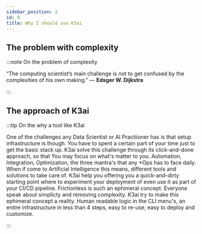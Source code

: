 ```yaml
---
sidebar_position: 2
id: 0
title: Why I should use K3ai
---
```


## The problem with complexity

:::note On the problem of complexity

“The computing scientist’s main challenge is not to get confused by the complexities of his own making.”
― **Edsger W. Dijkstra**

:::
## The approach of K3ai


:::tip On the why a tool like K3ai

<Tabs>
  <TabItem value="DS" label="For the Data Scientist">One of the challenges any Data Scientist or AI Practiioner has is that setup infrastructure is though. You have to spent a certain part of your time just to get the basic stack up. K3ai solve this challenge through its click-and-done approach, so that You may focus on what's matter to you.</TabItem>
  <TabItem value="MLOP" label="For the ML Operator">Automation, Integration, Optimization, the three mantra's that any *Ops has to face daily. When if come to Artificial Intelligence this means, different tools and solutions to take care of. K3ai help you offering you a quick-and-dirty starting point where to experiment your deployment of even use it as part of your CI/CD pipeline.</TabItem>
  <TabItem value="P" label="For the Philospher">Frictionless is such an ephimeral concept. Everyone speak about simplicty and removing complexity. K3ai try to make this ephimeral concept a reality. Human readable logic in the CLI menu's, an entire infrastructure in less than 4 steps, easy to re-use, easy to deploy and customize.</TabItem>
</Tabs>

:::
